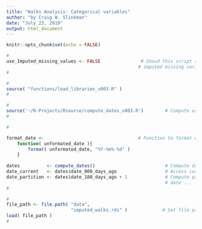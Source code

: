 ```yaml
---
title: "Walks Analysis: Categorical variables"
author: "by Craig W. Slinkman"
date: "July 23, 2019"
output: html_document
---
```


```r
knitr::opts_chunk$set(echo = FALSE)
```


```r
#
use_Imputed_missing_values <- FALSE               # Shoud this script read the imputed
                                                 # imputed missing variables files ...
#
```



```r
#
source( "functions/load_libraries_v003.R" )
#
```

```r
#
source('~/R-Projects/Rsource/compute_dates_v003.R')        # Compute useful dates ...
#
```


```r
#

format_date <-                                   # Function to format dates 
    function( unformated_date ){
        format( unformated_date, "%Y-%m%-%d" )
    } 
        
dates          <- compute_dates()                          # Compute dates ...
date_current   <- dates$date_000_days_ago                  # Access current date ...
date_partition <- dates$date_180_days_ago + 1              # Compute partition          
                                                           # date ...
#
```

```r
#
file_path <- file.path( "data",
                        "imputed_walks.rds" )             # Set file path ... 
load( file_path )
# 
```




